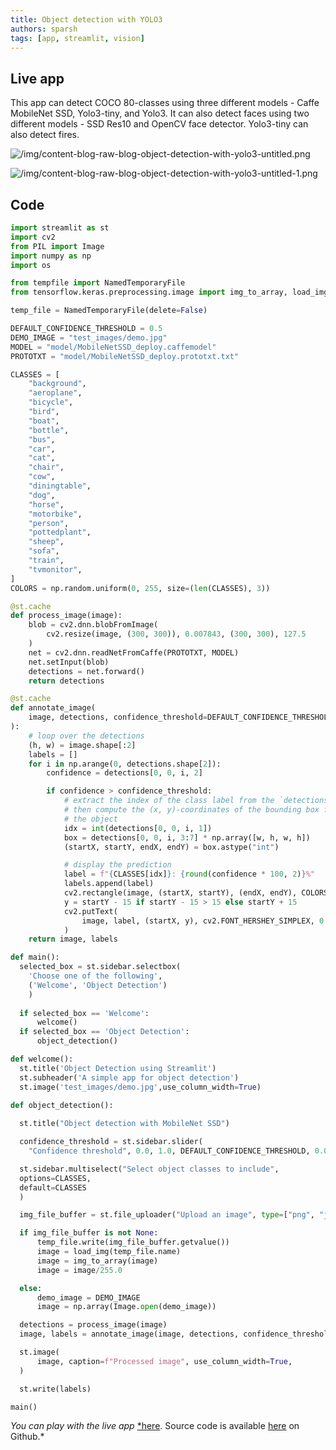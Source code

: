 ```yaml
---
title: Object detection with YOLO3
authors: sparsh
tags: [app, streamlit, vision]
---
```


## Live app

This app can detect COCO 80-classes using three different models - Caffe MobileNet SSD, Yolo3-tiny, and Yolo3. It can also detect faces using two different models - SSD Res10 and OpenCV face detector.  Yolo3-tiny can also detect fires.

![/img/content-blog-raw-blog-object-detection-with-yolo3-untitled.png](/img/content-blog-raw-blog-object-detection-with-yolo3-untitled.png)

![/img/content-blog-raw-blog-object-detection-with-yolo3-untitled-1.png](/img/content-blog-raw-blog-object-detection-with-yolo3-untitled-1.png)

## Code

```python
import streamlit as st
import cv2
from PIL import Image
import numpy as np
import os

from tempfile import NamedTemporaryFile
from tensorflow.keras.preprocessing.image import img_to_array, load_img

temp_file = NamedTemporaryFile(delete=False)

DEFAULT_CONFIDENCE_THRESHOLD = 0.5
DEMO_IMAGE = "test_images/demo.jpg"
MODEL = "model/MobileNetSSD_deploy.caffemodel"
PROTOTXT = "model/MobileNetSSD_deploy.prototxt.txt"

CLASSES = [
    "background",
    "aeroplane",
    "bicycle",
    "bird",
    "boat",
    "bottle",
    "bus",
    "car",
    "cat",
    "chair",
    "cow",
    "diningtable",
    "dog",
    "horse",
    "motorbike",
    "person",
    "pottedplant",
    "sheep",
    "sofa",
    "train",
    "tvmonitor",
]
COLORS = np.random.uniform(0, 255, size=(len(CLASSES), 3))

@st.cache
def process_image(image):
    blob = cv2.dnn.blobFromImage(
        cv2.resize(image, (300, 300)), 0.007843, (300, 300), 127.5
    )
    net = cv2.dnn.readNetFromCaffe(PROTOTXT, MODEL)
    net.setInput(blob)
    detections = net.forward()
    return detections

@st.cache
def annotate_image(
    image, detections, confidence_threshold=DEFAULT_CONFIDENCE_THRESHOLD
):
    # loop over the detections
    (h, w) = image.shape[:2]
    labels = []
    for i in np.arange(0, detections.shape[2]):
        confidence = detections[0, 0, i, 2]

        if confidence > confidence_threshold:
            # extract the index of the class label from the `detections`,
            # then compute the (x, y)-coordinates of the bounding box for
            # the object
            idx = int(detections[0, 0, i, 1])
            box = detections[0, 0, i, 3:7] * np.array([w, h, w, h])
            (startX, startY, endX, endY) = box.astype("int")

            # display the prediction
            label = f"{CLASSES[idx]}: {round(confidence * 100, 2)}%"
            labels.append(label)
            cv2.rectangle(image, (startX, startY), (endX, endY), COLORS[idx], 2)
            y = startY - 15 if startY - 15 > 15 else startY + 15
            cv2.putText(
                image, label, (startX, y), cv2.FONT_HERSHEY_SIMPLEX, 0.5, COLORS[idx], 2
            )
    return image, labels

def main():
  selected_box = st.sidebar.selectbox(
    'Choose one of the following',
    ('Welcome', 'Object Detection')
    )
    
  if selected_box == 'Welcome':
      welcome()
  if selected_box == 'Object Detection':
      object_detection() 

def welcome():
  st.title('Object Detection using Streamlit')
  st.subheader('A simple app for object detection')
  st.image('test_images/demo.jpg',use_column_width=True)

def object_detection():
  
  st.title("Object detection with MobileNet SSD")

  confidence_threshold = st.sidebar.slider(
    "Confidence threshold", 0.0, 1.0, DEFAULT_CONFIDENCE_THRESHOLD, 0.05)

  st.sidebar.multiselect("Select object classes to include",
  options=CLASSES,
  default=CLASSES
  )

  img_file_buffer = st.file_uploader("Upload an image", type=["png", "jpg", "jpeg"])

  if img_file_buffer is not None:
      temp_file.write(img_file_buffer.getvalue())
      image = load_img(temp_file.name)
      image = img_to_array(image)
      image = image/255.0

  else:
      demo_image = DEMO_IMAGE
      image = np.array(Image.open(demo_image))

  detections = process_image(image)
  image, labels = annotate_image(image, detections, confidence_threshold)

  st.image(
      image, caption=f"Processed image", use_column_width=True,
  )

  st.write(labels)

main()
```

*You can play with the live app* [*here](https://share.streamlit.io/sparsh-ai/streamlit-489fbbb7/app.py). Source code is available [here](https://github.com/sparsh-ai/streamlit-5a407279/tree/master) on Github.*